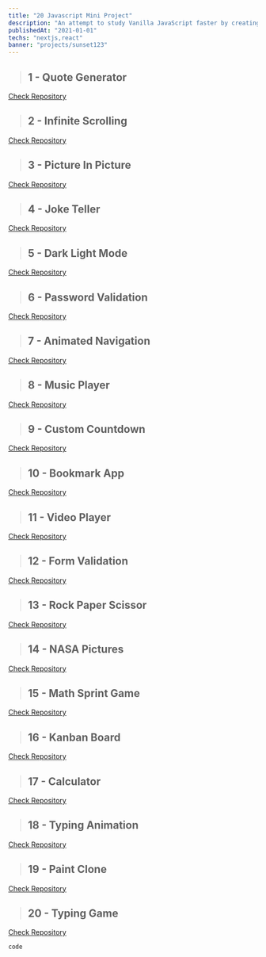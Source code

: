 ```yaml
---
title: "20 Javascript Mini Project"
description: "An attempt to study Vanilla JavaScript faster by creating a bunch of simple projects, done in a month."
publishedAt: "2021-01-01"
techs: "nextjs,react"
banner: "projects/sunset123"
---
```


> ## 1 - Quote Generator

[Check Repository](https://github.com/theodorusclarence/quote-generator)

> ## 2 - Infinite Scrolling

[Check Repository](https://github.com/theodorusclarence/infinite-scrolling)

> ## 3 - Picture In Picture

[Check Repository](https://github.com/theodorusclarence/picture-in-picture)

> ## 4 - Joke Teller

[Check Repository](https://github.com/theodorusclarence/joke-teller)

> ## 5 - Dark Light Mode

[Check Repository](https://github.com/theodorusclarence/dark-light-mode)

> ## 6 - Password Validation

[Check Repository](https://github.com/theodorusclarence/password-validation)

> ## 7 - Animated Navigation

[Check Repository](https://github.com/theodorusclarence/animated-navigation)

> ## 8 - Music Player

[Check Repository](https://github.com/theodorusclarence/music-player)

> ## 9 - Custom Countdown

[Check Repository](https://github.com/theodorusclarence/custom-countdown)

> ## 10 - Bookmark App

[Check Repository](https://github.com/theodorusclarence/bookmark-app)

> ## 11 - Video Player

[Check Repository](https://github.com/theodorusclarence/video-player)

> ## 12 - Form Validation

[Check Repository](https://github.com/theodorusclarence/form-validation)

> ## 13 - Rock Paper Scissor

[Check Repository](https://github.com/theodorusclarence/rock-paper-game)

> ## 14 - NASA Pictures

[Check Repository](https://github.com/theodorusclarence/nasa-pictures)

> ## 15 - Math Sprint Game

[Check Repository](https://github.com/theodorusclarence/math-sprint-game)

> ## 16 - Kanban Board

[Check Repository](https://github.com/theodorusclarence/trello-board)

> ## 17 - Calculator

[Check Repository](https://github.com/theodorusclarence/calculator)

> ## 18 - Typing Animation

[Check Repository](https://github.com/theodorusclarence/typewriter)

> ## 19 - Paint Clone

[Check Repository](https://github.com/theodorusclarence/paint-clone)

> ## 20 - Typing Game

[Check Repository](https://github.com/theodorusclarence/typing-game)

`code`
